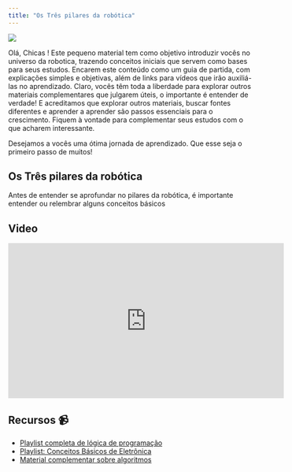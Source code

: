 ```yaml
---
title: "Os Três pilares da robótica"
---
```


::: {layout="[30,60]"}
![](./images/escudo.png)

Olá, Chicas ! Este pequeno material tem como objetivo introduzir vocês no universo da robotica, trazendo conceitos iniciais que servem como bases para seus estudos. Encarem este conteúdo como um guia de partida, com explicações simples e objetivas, além de links para vídeos que irão auxiliá-las no aprendizado. Claro, vocês têm toda a liberdade para explorar outros materiais complementares que julgarem úteis, o importante é entender de verdade! E acreditamos que explorar outros materiais, buscar fontes diferentes e aprender a aprender são passos essenciais para o crescimento. Fiquem à vontade para complementar seus estudos com o que acharem interessante.
:::

Desejamos a vocês uma ótima jornada de aprendizado. Que esse seja o primeiro passo de muitos!

## Os Três pilares da robótica

Antes de entender se aprofundar no pilares da robótica, é importante entender ou relembrar alguns conceitos básicos

## Video

<iframe width="560" height="315" src="https://www.youtube.com/embed/3YBBbJbn4Yw?si=MnAaBfUOV3jOcxVv" title="YouTube video player" frameborder="0" allow="accelerometer; autoplay; clipboard-write; encrypted-media; gyroscope; picture-in-picture; web-share" referrerpolicy="strict-origin-when-cross-origin" allowfullscreen></iframe>

## Recursos 📹

- [Playlist completa de lógica de programação](https://youtube.com/playlist?list=PLHz_AreHm4dmSj0MHol_aoNYCSGFqvfXV)
- [Playlist: Conceitos Básicos de Eletrônica](https://youtube.com/playlist?list=PLR4sXzwJ-tCY7BzdGCBdOvRHrzG1OGwHs)
- [Material complementar sobre algoritmos](https://www.ime.usp.br/~pf/algoritmos/)
